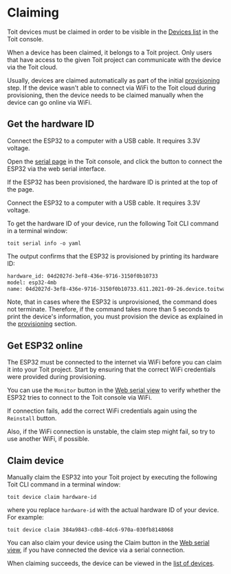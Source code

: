 # Claiming

Toit devices must be claimed in order to be visible in the [Devices list](https://console.toit.io/devices) in the Toit console.

When a device has been claimed, it belongs to a Toit project. Only users that have access to the given Toit project can communicate with the device via the Toit cloud.

Usually, devices are claimed automatically as part of the initial [provisioning](../provision) step.
If the device wasn't able to connect via WiFi to the Toit cloud during provisioning, then the device needs to be claimed manually when the device can go online via WiFi.

## Get the hardware ID

<Tabs>
<Tab label="Console">

Connect the ESP32 to a computer with a USB cable. It requires 3.3V voltage.

Open the [serial page](https://console.toit.io/serial) in the Toit console, and click the button to connect the ESP32 via the web serial interface.

If the ESP32 has been provisioned, the hardware ID is printed at the top of the page.

</Tab>
<Tab label="CLI">

Connect the ESP32 to a computer with a USB cable. It requires 3.3V voltage.

To get the hardware ID of your device, run the following Toit CLI command in a terminal window:

```shell
toit serial info -o yaml
```

The output confirms that the ESP32 is provisioned by printing its hardware ID:

```txt
hardware_id: 04d2027d-3ef8-436e-9716-3150f0b10733
model: esp32-4mb
name: 04d2027d-3ef8-436e-9716-3150f0b10733.611.2021-09-26.device.toitware.com
```

Note, that in cases where the ESP32 is unprovisioned, the command does not terminate.
Therefore, if the command takes more than 5 seconds to print the device's information, you must provision the device as explained in the [provisioning](../provision) section.

</Tab>
</Tabs>

## Get ESP32 online

The ESP32 must be connected to the internet via WiFi before you can claim it into your Toit project. Start by ensuring that the correct WiFi credentials were provided during provisioning.

You can use the `Monitor` button in the [Web serial view](https://console.toit.io/serial) to verify whether the ESP32 tries to connect to the Toit console via WiFi.

If connection fails, add the correct WiFi credentials again using the `Reinstall` button.

Also, if the WiFi connection is unstable, the claim step might fail, so try to use another WiFi, if possible.

## Claim device

Manually claim the ESP32 into your Toit project by executing the following Toit CLI command in a terminal window:

```shell
toit device claim hardware-id
```

where you replace `hardware-id` with the actual hardware ID of your device. For example:

```shell
toit device claim 384a9843-cdb8-4dc6-970a-030fb8148068
```

You can also claim your device using the Claim button in the [Web serial view](https://console.toit.io/serial), if you have connected the device via a serial connection.

When claiming succeeds, the device can be viewed in the [list of devices](https://console.toit.io/devices).

